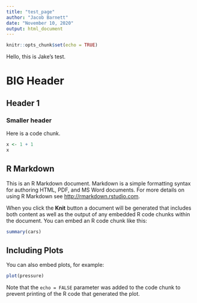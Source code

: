```yaml
---
title: "test_page"
author: "Jacob Barnett"
date: "November 10, 2020"
output: html_document
---
```


```r
knitr::opts_chunk$set(echo = TRUE)
```

Hello, this is Jake's test.

# BIG Header

## Header 1

### Smaller header

Here is a code chunk.
```r
x <- 1 + 1
x
```

## R Markdown

This is an R Markdown document. Markdown is a simple formatting syntax for authoring HTML, PDF, and MS Word documents. For more details on using R Markdown see <http://rmarkdown.rstudio.com>.

When you click the **Knit** button a document will be generated that includes both content as well as the output of any embedded R code chunks within the document. You can embed an R code chunk like this:

```r
summary(cars)
```

## Including Plots

You can also embed plots, for example:

```r
plot(pressure)
```

Note that the `echo = FALSE` parameter was added to the code chunk to prevent printing of the R code that generated the plot.
